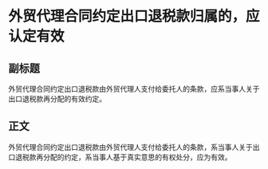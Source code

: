 # 外贸代理合同约定出口退税款归属的，应认定有效
## 副标题
外贸代理合同约定出口退税款由外贸代理人支付给委托人的条款，应系当事人关于出口退税款再分配的有效约定。
## 正文
外贸代理合同约定出口退税款由外贸代理人支付给委托人的条款，系当事人关于出口退税款再分配的约定，系当事人基于真实意思的有权处分，应为有效。